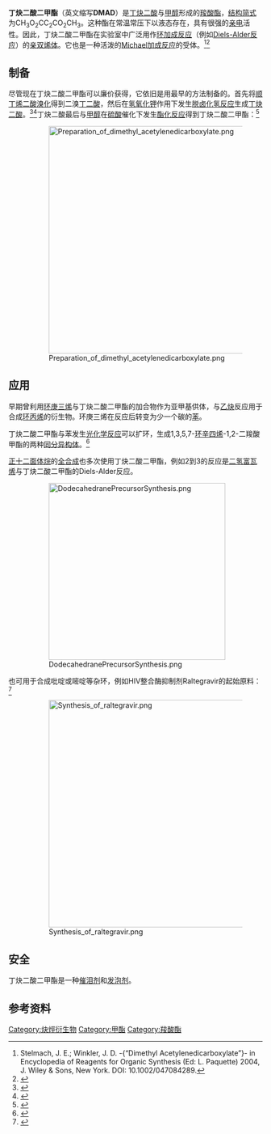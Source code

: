 {{chembox
| verifiedrevid = 396342961
|   Name = 丁炔二酸二甲酯
|   ImageFile = DMAD.png
|   ImageName = Chemical structure of DMAD
|   ImageFile1 = Dimethyl-acetylenedicarboxylate-3D-balls.png
|   ImageSize1 = 220px
|   ImageName1 = Ball-and-stick model
|   IUPACName = Dimethyl<br /> acetylenedicarboxylate
|   OtherNames = DMAD<br />Acetylenedicarboxylic<br />acid, dimethyl ester
| Section1 = {{Chembox Identifiers
|   SMILES = COC(=O)C#CC(=O)OC
|   ChemSpiderID_Ref = {{chemspidercite|correct|chemspider}}
| ChemSpiderID = 12440
| InChI = 1/C6H6O4/c1-9-5(7)3-4-6(8)10-2/h1-2H3
| InChIKey = VHILMKFSCRWWIJ-UHFFFAOYAX
| StdInChI_Ref = {{stdinchicite|correct|chemspider}}
| StdInChI = 1S/C6H6O4/c1-9-5(7)3-4-6(8)10-2/h1-2H3
| StdInChIKey_Ref = {{stdinchicite|correct|chemspider}}
| StdInChIKey = VHILMKFSCRWWIJ-UHFFFAOYSA-N
| CASNo_Ref = {{cascite|correct|CAS}}
| CASNo = 762-42-5
|   RTECS = ES0175000
  }}
| Section2 = {{Chembox Properties
|   Formula = C<sub>6</sub>H<sub>6</sub>O<sub>4</sub>
|   MolarMass = 142.11
|   Appearance = 无色液体
|   Density = 1.1564 g/cm³
|   Solubility = 不溶
|   Solvent = 其他溶剂
|   SolubleOther = 溶于多数有机溶剂
|   MeltingPt = °C
|   BoilingPt = 195–198 °C<br />96–98°C（8 mm Hg）
|   RefractIndex = 1.447
  }}
| Section3 = {{Chembox Structure
|   Dipole = 0 [[德拜|D]]
  }}
| Section7 = {{Chembox Hazards
|   ExternalMSDS =
|   MainHazards = 有毒气体
|   FlashPt = 187 °F
|   RPhrases = {{R34}}
|   SPhrases = {{S23}} {{S26}} {{S27}}<br />{{S36/37/39}} {{S45}}
  }}
| Section8 = {{Chembox Related
|   OtherCpds = [[丙炔酸|丙炔酸]]甲酯、<br />[[六氟代-2-丁炔|六氟代-2-丁炔]]、<br />[[乙炔|乙炔]]
  }}
}}

'''丁炔二酸二甲酯'''（英文缩写'''DMAD'''）是[[丁炔二酸|丁炔二酸]]与[[甲醇|甲醇]]形成的[[羧酸|羧酸]][[酯|酯]]，[[结构简式|结构简式]]为CH<sub>3</sub>O<sub>2</sub>CC<sub>2</sub>CO<sub>2</sub>CH<sub>3</sub>。这种酯在常温常压下以液态存在，具有很强的[[亲电|亲电]]活性。因此，丁炔二酸二甲酯在实验室中广泛用作[[环加成反应|环加成反应]]（例如[[Diels-Alder反应|Diels-Alder反应]]）的[[亲双烯体|亲双烯体]]。它也是一种活泼的[[Michael加成反应|Michael加成反应]]的受体。<ref>Stelmach, J. E.; Winkler, J. D. -{“Dimethyl Acetylenedicarboxylate”}- in Encyclopedia of Reagents for Organic Synthesis (Ed: L. Paquette) 2004, J. Wiley & Sons, New York. DOI: 10.1002/047084289.</ref><ref>{{cite journal | last1 = Sahoo | first1 = Manoj | title = Dimethyl Acetylene Dicarboxylate | journal = Synlett | volume = 2007 | pages = 2142 | year = 2007 | doi = 10.1055/s-2007-984894}}</ref>

== 制备 ==
尽管现在丁炔二酸二甲酯可以廉价获得，它依旧是用最早的方法制备的。首先将[[顺丁烯二酸|顺丁烯二酸]][[卤化|溴化]]得到二溴[[丁二酸|丁二酸]]，然后在[[氢氧化钾|氢氧化钾]]作用下发生[[脱卤化氢反应|脱卤化氢反应]]生成[[丁炔二酸|丁炔二酸]]。<ref>{{cite journal | last1 = Bandrowski | first1 = E. | title = Ueber Acetylendicarbonsäure | journal = Berichte der deutschen chemischen Gesellschaft | volume = 10 | pages = 838 | year = 1877 | doi = 10.1002/cber.187701001231}}</ref><ref>{{OrgSynth | author = Abbott, T. W.; Arnold, R. T.; Thompson, R. B. | title = Acetylenedicarboxylic acid | collvol = 2 | collvolpages = 10 | prep = cv2p0010}}</ref>丁炔二酸最后与[[甲醇|甲醇]]在[[硫酸|硫酸]]催化下发生[[酯化反应|酯化反应]]得到丁炔二酸二甲酯：<ref>{{OrgSynth | author = Huntress, E. H. Lesslie, T. E.; Bornstein, J. | title = Dimethyl Acetylenedicarboxylate | collvol = 4 | collvolpages = 329 | prep = cv4p0329}}</ref>

:[[File:Preparation_of_dimethyl_acetylenedicarboxylate.png|450px]]

== 应用 ==
早期曾利用[[环庚三烯|环庚三烯]]与丁炔二酸二甲酯的加合物作为亚甲基供体，与[[乙炔|乙炔]]反应用于合成[[环丙烯|环丙烯]]的衍生物。环庚三烯在反应后转变为少一个碳的[[苯|苯]]。

丁炔二酸二甲酯与苯发生[[光化学反应|光化学反应]]可以扩环，生成1,3,5,7-[[环辛四烯|环辛四烯]]-1,2-二羧酸甲酯的两种[[同分异构体|同分异构体]]。<ref>{{cite journal|coauthors=Campbell, Thomas C., Shibata, Tomoo|title=Photochemical reactions of dimethyl acetylenedicarboxylate with benzene and naphthalene|journal=The Journal of Organic Chemistry|date=1969-07-31|volume=34|issue=8|pages=2418–2428|doi=10.1021/jo01260a035|last=Grovenstein|first=Erling}}</ref> 

[[正十二面体烷|正十二面体烷]]的[[全合成|全合成]]也多次使用丁炔二酸二甲酯，例如2到3的反应是[[二氢富瓦烯|二氢富瓦烯]]与丁炔二酸二甲酯的Diels-Alder反应。

:[[File:DodecahedranePrecursorSynthesis.png|350px]]

也可用于合成吡啶或嘧啶等杂环，例如HIV整合酶抑制剂Raltegravir的起始原料：<ref>{{cite journal|authors=Vincenzo Summa, Alessia Petrocchi,Fabio Bonelli,Benedetta Crescenzi,Monica Donghi,Marco Ferrara,Fabrizio Fiore,Cristina Gardelli,Odalys Gonzalez Paz,Daria J. Hazuda,Philip Jones,Olaf Kinzel,Ralph Laufer,Edith Monteagudo,Ester Muraglia,Emanuela Nizi,Federica Orvieto,Paola Pace,Giovanna Pescatore,Rita Scarpelli,Kara Stillmock,Marc V. Witmer,Michael Rowley|title=Discovery of Raltegravir, a Potent, Selective Orally Bioavailable HIV-Integrase Inhibitor for the Treatment of HIV-AIDS Infection|journal=The Journal of Medicinal Chemistry|date=2008-09-03|volume=51|pages=5843 - 5855|doi=10.1021/jm800245z}}</ref>

:[[File:Synthesis_of_raltegravir.png|450px]]

== 安全 ==
丁炔二酸二甲酯是一种[[催泪弹|催泪剂]]和[[糜烂性毒剂|发泡剂]]。

== 参考资料 ==
{{reflist}}

[[Category:炔烴衍生物|Category:炔烴衍生物]]
[[Category:甲酯|Category:甲酯]]
[[Category:羧酸酯|Category:羧酸酯]]